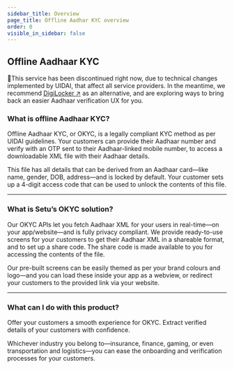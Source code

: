 ```yaml
---
sidebar_title: Overview
page_title: Offline Aadhar KYC overview
order: 0
visible_in_sidebar: false
---
```


## Offline Aadhaar KYC

<Callout type="error">
  🚨This service has been discontinued right now, due to technical changes
  implemented by UIDAI, that affect all service providers. In the meantime, we
  recommend <a href="/data/digilocker/overview">DigiLocker ↗</a> as an
  alternative, and are exploring ways to bring back an easier Aadhaar
  verification UX for you.
</Callout>

<br />

### What is offline Aadhaar KYC?

Offline Aadhaar KYC, or OKYC, is a legally compliant KYC method as per UIDAI guidelines. Your customers can provide their Aadhaar number and verify with an OTP sent to their Aadhaar-linked mobile number, to access a downloadable XML file with their Aadhaar details.

This file has all details that can be derived from an Aadhaar card—like name, gender, DOB, address—and is locked by default. Your customer sets up a 4-digit access code that can be used to unlock the contents of this file.

<hr class="primary" />

### What is Setu’s OKYC solution?

Our OKYC APIs let you fetch Aadhaar XML for your users in real-time—on your app/website—and is fully privacy compliant. We provide ready-to-use screens for your customers to get their Aadhaar XML in a shareable format, and to set up a share code. The share code is made available to you for accessing the contents of the file.

Our pre-built screens can be easily themed as per your brand colours and logo—and you can load these inside your app as a webview, or redirect your customers to the provided link via your website.

<hr class="primary" />

### What can I do with this product?

Offer your customers a smooth experience for OKYC. Extract verified details of your customers with confidence.

Whichever industry you belong to—insurance, finance, gaming, or even transportation and logistics—you can ease the onboarding and verification processes for your customers.

<WasPageHelpful />
